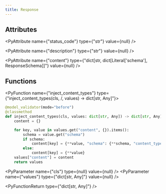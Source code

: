 ```yaml
---
title: Response
---
```


## Attributes

<PyAttribute name={"status_code"} type={"str"} value={null} />

<PyAttribute name={"description"} type={"str"} value={null} />

<PyAttribute
  name={"content"}
  type={"dict[str, dict[Literal['schema'], ResponseSchema]]"}
  value={null}
/>

## Functions

<PyFunction name={"inject_content_types"} type={"inject_content_types(cls, /, values) -> dict[str, Any]"}>

<PySourceCode >

```python
@model_validator(mode="before")
@classmethod
def inject_content_types(cls, values: dict[str, Any]) -> dict[str, Any]:
    content = {}

    for key, value in values.get("content", {}).items():
        schema = value.get("schema")
        if schema:
            content[key] = {**value, "schema": {**schema, "content_type": key}}
        else:
            content[key] = {**value}
    values["content"] = content
    return values
```

</PySourceCode>

<div >

<PyParameter name={"cls"} type={null} value={null} />
<PyParameter name={"values"} type={"dict[str, Any]"} value={null} />

</div>

<PyFunctionReturn type={"dict[str, Any]"} />

</PyFunction>
